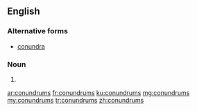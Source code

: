 ==English==

===Alternative forms===
* [[conundra]] {{qualifier|less common}}

===Noun===
{{head|en|noun plural form}}

# {{plural of|conundrum|lang=en}}

[[ar:conundrums]]
[[fr:conundrums]]
[[ku:conundrums]]
[[mg:conundrums]]
[[my:conundrums]]
[[tr:conundrums]]
[[zh:conundrums]]